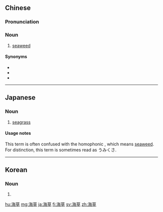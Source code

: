 ==Chinese==
{{zh-forms}}

===Pronunciation===
{{zh-pron
|m=hǎicǎo
|c=hoi2 cou2
|h=pfs=hói-chhó
|mn=hái-chháu
|cat=n
}}

===Noun===
{{zh-noun}}

# [[seaweed]]

====Synonyms====
* {{zh-l|海帶}}
* {{zh-l|海藻}}
* {{zh-l|昆布}}

----

==Japanese==
{{wikipedia|lang=ja}}
{{ja-kanjitab|かい|そう|yomi=o}}

===Noun===
{{ja-noun|かいそう}}

# [[seagrass]]

====Usage notes====
This term is often confused with the homophonic {{ja-r|海藻|かいそう}}, which means [[seaweed]]. For distinction, this term is sometimes read as うみくさ.

----

==Korean==
{{ko-hanjatab}}

===Noun===
{{ko-noun|hj|hangeul=해초}}

# {{hanja form of|해초|[[seaweed]]}}

[[hu:海草]]
[[mg:海草]]
[[ja:海草]]
[[fi:海草]]
[[sv:海草]]
[[zh:海草]]